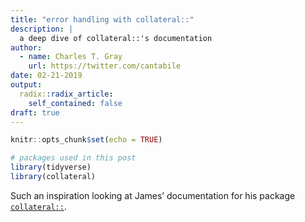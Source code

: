 ```yaml
---
title: "error handling with collateral::"
description: |
  a deep dive of collateral::'s documentation
author:
  - name: Charles T. Gray
    url: https://twitter.com/cantabile
date: 02-21-2019
output:
  radix::radix_article:
    self_contained: false
draft: true
---
```


```r
knitr::opts_chunk$set(echo = TRUE)
```

```r
# packages used in this post
library(tidyverse)
library(collateral)
```


Such an inspiration looking at James' documentation for his package 
[`collateral::`](https://rensa.co/collateral/articles/collateral.html). 

